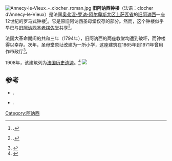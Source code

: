 [[File:Annecy-le-Vieux_-_clocher_roman.jpg|right]]
'''旧阿讷西钟楼'''（法语：clocher d'Annecy-le-Vieux）是法国[[奥弗涅-罗讷-阿尔卑斯大区|奥弗涅-罗讷-阿尔卑斯大区]][[上萨瓦省|上萨瓦省]]的[[旧阿讷西|旧阿讷西]]一座12世纪的罗马式钟楼<ref name="Oursel 1 54">{{harvsp|Oursel 2008 Livre 1||p=54}}.</ref>。它是原旧阿讷西圣母堂仅存的部分。然而，这个钟楼似乎早已与[[旧阿讷西圣老楞佐堂|旧阿讷西圣老楞佐堂]]共享<ref>{{harvsp|Oursel 2008 Livre 1||p=54}}.</ref>。

法国大革命期间的共和三年（1794年），旧阿讷西的两座教堂均遭到破坏，而钟楼得以幸存。次年，圣母堂原址改建为一所小学，这座建筑在1865年到1971年曾用作市政厅<ref>{{Article|langue = |auteur1 = Jean Perdoux|titre = La maison d'école du chef-lieu|périodique = Bulletin municipal|numéro = |jour = |mois = |année = 2004|issn = |lire en ligne = |pages = }}</ref>。

1908年，该建筑列为[[法国历史遗迹|法国历史遗迹]]。<ref name="mérimée">{{Mérimée|PA00118361|Église}}</ref>
[[File:20140920_c02_wm_fresque_clocher_roman.jpg|]]
== 参考 ==
*{{Ouvrage|language=fr|author1=Raymond Oursel|title=Les chemins du sacré|editor=La Fontaine de Siloé|location=Montmélian|year=2008|isbn=978-2-84206-350-4|id=Oursel 2008 Livre 1}}.
*{{Ouvrage|language=fr|author1=René Collenot|title=Histoire d'Annecy le vieux|year=1988|url=http://annecylevieux.org/|access-date=21/05/2015|id=Collenot 1988 Livre 1|archive-date=2021-01-16|archive-url=https://web.archive.org/web/20210116202843/https://annecylevieux.org/|dead-url=no}}.

{{Reflist}}
[[Category:阿讷西|Category:阿讷西]]